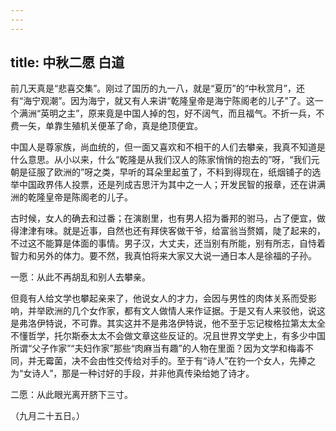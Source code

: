```yaml
---
---
---
```

title: 中秋二愿 白道
---



前几天真是“悲喜交集”。刚过了国历的九一八，就是“夏历”的“中秋赏月”，还有“海宁观潮”。因为海宁，就又有人来讲“乾隆皇帝是海宁陈阁老的儿子”了。这一个满洲“英明之主”，原来竟是中国人掉的包，好不阔气，而且福气。不折一兵，不费一矢，单靠生殖机关便革了命，真是绝顶便宜。

中国人是尊家族，尚血统的，但一面又喜欢和不相干的人们去攀亲，我真不知道是什么意思。从小以来，什么“乾隆是从我们汉人的陈家悄悄的抱去的”呀，“我们元朝是征服了欧洲的”呀之类，早听的耳朵里起茧了，不料到得现在，纸烟铺子的选举中国政界伟人投票，还是列成吉思汗为其中之一人；开发民智的报章，还在讲满洲的乾隆皇帝是陈阁老的儿子。

古时候，女人的确去和过番；在演剧里，也有男人招为番邦的驸马，占了便宜，做得津津有味。就是近事，自然也还有拜侠客做干爷，给富翁当赘婿，陡了起来的，不过这不能算是体面的事情。男子汉，大丈夫，还当别有所能，别有所志，自恃着智力和另外的体力。要不然，我真怕将来大家又大说一通日本人是徐福的子孙。

一愿：从此不再胡乱和别人去攀亲。

但竟有人给文学也攀起亲来了，他说女人的才力，会因与男性的肉体关系而受影响，并举欧洲的几个女作家，都有文人做情人来作证据。于是又有人来驳他，说这是弗洛伊特说，不可靠。其实这并不是弗洛伊特说，他不至于忘记梭格拉第太太全不懂哲学，托尔斯泰太太不会做文章这些反证的。况且世界文学史上，有多少中国所谓“父子作家”“夫妇作家”那些“肉麻当有趣”的人物在里面？因为文学和梅毒不同，并无霉菌，决不会由性交传给对手的。至于有“诗人”在钓一个女人，先捧之为“女诗人”，那是一种讨好的手段，并非他真传染给她了诗才。

二愿：从此眼光离开脐下三寸。

（九月二十五日。）